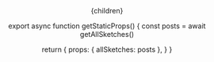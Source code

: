 



  <Head>
    <title>Misc scribblings - Images</title>
  </Head>
  <Layout>
    <Container>
      <Header/>
      {children}
      <Sketches sketches={allSketches}/>
    </Container>
  </Layout>
</>





export async function getStaticProps() {
  const posts = await getAllSketches()


  return {
    props: { allSketches: posts },
  }
}




